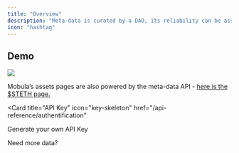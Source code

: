```yaml
---
title: "Overview"
description: "Meta-data is curated by a DAO, its reliability can be assessed on-chain."
icon: "hashtag"
---
```


## Demo

<Frame caption="">
  <img src="https://i.imgur.com/vL2qddX.png" />
</Frame>

Mobula’s assets pages are also powered by the meta-data API - [here is the $STETH page.](https://mobula.fi/asset/lido-staked-ether)

<CardGroup>

<Card
  title="API Key"
  icon="key-skeleton"
  href="/api-reference/authentification"
>
  Generate your own API Key
</Card>

<Card title="Upgrade" icon="wand-magic-sparkles" href="/api-reference/upgrade">
  Need more data?
</Card>

</CardGroup>
